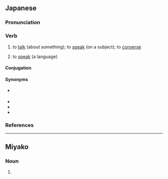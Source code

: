 ==Japanese==
{{ja-kanjitab|はな|yomi=kun}}

===Pronunciation===
{{ja-pron|はなす|acc=2|yomi=kun|acc_ref=NHK}}
{{ja-ojad}}

===Verb===
{{ja-verb|はなす|type=1|tr=both}}

# {{lb|ja|transitive}} to [[talk]] (about something); to [[speak]] (on a subject); to [[converse]]
#: {{ja-usex|'''話して'''[[いい]]？|'''はなして''' い.い？|Can I '''talk''' to you about something?}}
# to [[speak]] (a language)
#: {{ja-usex|[[アイスランド]]では[[アイスランド語]]を'''話します'''。|^アイスランド で は ^アイスランド-ご を '''はなします'''。|They '''speak''' Icelandic in Iceland.}}

====Conjugation====
{{ja-go-su|はな}}

====Synonyms====
* {{sense|speak, talk}} {{ja-r|喋る|しゃべる}}
* {{ja-r|語る|かたる}}
* {{ja-r|述べる|のべる}}
* {{ja-r|言う|いう}}

===References===
<references />

----

==Miyako==

===Noun===
{{head|mvi|noun|hiragana|ぱなす|romaji|panasu|sort=はなす''}}

# {{alternative form of|mvi|話|tr=panasu}}